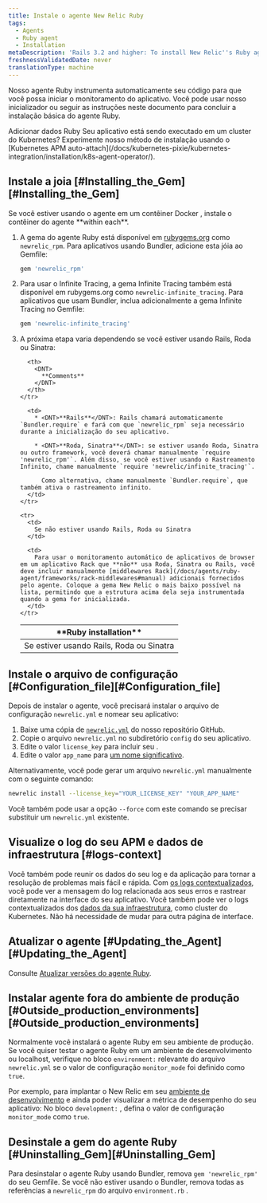 ```yaml
---
title: Instale o agente New Relic Ruby
tags:
  - Agents
  - Ruby agent
  - Installation
metaDescription: 'Rails 3.2 and higher: To install New Relic''s Ruby agent as a gem, start here.'
freshnessValidatedDate: never
translationType: machine
---
```


Nosso agente Ruby instrumenta automaticamente seu código para que você possa iniciar o monitoramento do aplicativo. Você pode usar nosso inicializador ou seguir as instruções neste documento para concluir a instalação básica do agente Ruby.

<ButtonLink role="button" to="https://one.newrelic.com/launcher/nr1-core.settings?pane=eyJuZXJkbGV0SWQiOiJ0dWNzb24ucGxnLWluc3RydW1lbnQtZXZlcnl0aGluZyJ9&cards[0]=eyJuZXJkbGV0SWQiOiJzZXR1cC1uZXJkbGV0cy5zZXR1cC1ydWJ5LWludGVncmF0aW9uIiwiYWNjb3VudElkIjoyNjQwNDA5fQ==&platform[accountId]=1" variant="primary">
  Adicionar dados Ruby
</ButtonLink>

<Callout variant="tip">
  Seu aplicativo está sendo executado em um cluster do Kubernetes? Experimente nosso método de instalação usando o [Kubernetes APM auto-attach](/docs/kubernetes-pixie/kubernetes-integration/installation/k8s-agent-operator/).
</Callout>

## Instale a joia [#Installing\_the\_Gem][#Installing_the_Gem]

<Callout variant="important">
  Se você estiver usando o agente em um contêiner Docker , instale o contêiner do agente <DNT>**within each**</DNT>.
</Callout>

1. A gema do agente Ruby está disponível em [rubygems.org](https://rubygems.org/) como `newrelic_rpm`. Para aplicativos usando Bundler, adicione esta jóia ao Gemfile:

   ```ruby
   gem 'newrelic_rpm'
   ```

2. Para usar o Infinite Tracing, a gema Infinite Tracing também está disponível em rubygems.org como `newrelic-infinite_tracing`. Para aplicativos que usam Bundler, inclua adicionalmente a gema Infinite Tracing no Gemfile:

   ```ruby
   gem 'newrelic-infinite_tracing'
   ```

3. A próxima etapa varia dependendo se você estiver usando Rails, Roda ou Sinatra:

   <table>
     <thead>
       <tr>
         <th style={{ width: "200px" }}>
           <DNT>
             **Ruby installation**
           </DNT>
         </th>

         <th>
           <DNT>
             **Comments**
           </DNT>
         </th>
       </tr>
     </thead>

     <tbody>
       <tr>
         <td>
           Se estiver usando Rails, Roda ou Sinatra
         </td>

         <td>
           * <DNT>**Rails**</DNT>: Rails chamará automaticamente `Bundler.require` e fará com que `newrelic_rpm` seja necessário durante a inicialização do seu aplicativo.

           * <DNT>**Roda, Sinatra**</DNT>: se estiver usando Roda, Sinatra ou outro framework, você deverá chamar manualmente `require 'newrelic_rpm'`. Além disso, se você estiver usando o Rastreamento Infinito, chame manualmente `require 'newrelic/infinite_tracing'`.

             Como alternativa, chame manualmente `Bundler.require`, que também ativa o rastreamento infinito.
         </td>
       </tr>

       <tr>
         <td>
           Se não estiver usando Rails, Roda ou Sinatra
         </td>

         <td>
           Para usar o monitoramento automático de aplicativos de browser em um aplicativo Rack que **não** usa Roda, Sinatra ou Rails, você deve incluir manualmente [middlewares Rack](/docs/agents/ruby-agent/frameworks/rack-middlewares#manual) adicionais fornecidos pelo agente. Coloque a gema New Relic o mais baixo possível na lista, permitindo que a estrutura acima dela seja instrumentada quando a gema for inicializada.
         </td>
       </tr>
     </tbody>
   </table>

## Instale o arquivo de configuração [#Configuration\_file][#Configuration_file]

Depois de instalar o agente, você precisará instalar o arquivo de configuração `newrelic.yml` e nomear seu aplicativo:

1. Baixe uma cópia de [`newrelic.yml`](https://github.com/newrelic/newrelic-ruby-agent/blob/dev/newrelic.yml) do nosso repositório GitHub.
2. Copie o arquivo `newrelic.yml` no subdiretório `config` do seu aplicativo.
3. Edite o valor `license_key` para incluir seu <InlinePopover type="licenseKey" />.
4. Edite o valor `app_name` para [um nome significativo](/docs/agents/manage-apm-agents/app-naming/name-your-application).

Alternativamente, você pode gerar um arquivo `newrelic.yml` manualmente com o seguinte comando:

```sh
newrelic install --license_key="YOUR_LICENSE_KEY" "YOUR_APP_NAME"
```

Você também pode usar a opção `--force` com este comando se precisar substituir um `newrelic.yml` existente.

<InstallFeedback />

## Visualize o log do seu APM e dados de infraestrutura [#logs-context]

Você também pode reunir os dados do seu log e da aplicação para tornar a resolução de problemas mais fácil e rápida. Com [os logs contextualizados](/docs/logs/logs-context/configure-logs-context-ruby/), você pode ver a mensagem do log relacionada aos seus erros e rastrear diretamente na interface do seu aplicativo. Você também pode ver o logs contextualizados dos [dados da sua infraestrutura](/docs/logs/forward-logs/forward-your-logs-using-infrastructure-agent/), como cluster do Kubernetes. Não há necessidade de mudar para outra página de interface.

## Atualizar o agente [#Updating\_the\_Agent][#Updating_the_Agent]

Consulte [Atualizar versões do agente Ruby](/docs/agents/ruby-agent/installation/upgrade-ruby-agent-versions).

## Instalar agente fora do ambiente de produção [#Outside\_production\_environments][#Outside_production_environments]

Normalmente você instalará o agente Ruby em seu ambiente de produção. Se você quiser testar o agente Ruby em um ambiente de desenvolvimento ou localhost, verifique no bloco `environment:` relevante do arquivo `newrelic.yml` se o valor de configuração `monitor_mode` foi definido como `true`.

Por exemplo, para implantar o New Relic em seu [ambiente de desenvolvimento](/docs/ruby/developer-mode) e ainda poder visualizar a métrica de desempenho do seu aplicativo: No bloco `development:` , defina o valor de configuração `monitor_mode` como `true`.

## Desinstale a gem do agente Ruby [#Uninstalling\_Gem][#Uninstalling_Gem]

Para desinstalar o agente Ruby usando Bundler, remova `gem 'newrelic_rpm'` do seu Gemfile. Se você não estiver usando o Bundler, remova todas as referências a `newrelic_rpm` do arquivo `environment.rb` .